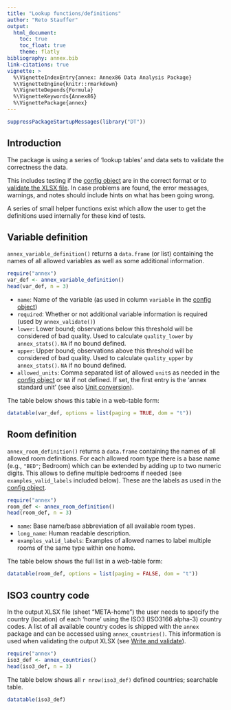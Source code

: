 ```yaml
---
title: "Lookup functions/definitions"
author: "Reto Stauffer"
output:
  html_document:
    toc: true
    toc_float: true
    theme: flatly
bibliography: annex.bib
link-citations: true
vignette: >
  %\VignetteIndexEntry{annex: Annex86 Data Analysis Package}
  %\VignetteEngine{knitr::rmarkdown}
  %\VignetteDepends{Formula}
  %\VignetteKeywords{Annex86}
  %\VignettePackage{annex}
---
```


```r
suppressPackageStartupMessages(library("DT"))
```


## Introduction

The package is using a series of 'lookup tables' and data sets to validate
the correctness the data.

This includes testing if the [config object](config.html) are in the
correct format or to [validate the XLSX file](write_and_validate.html).
In case problems are found, the error messages, warnings, and notes should include
hints on what has been going wrong.

A series of small helper functions exist which allow the user to get the definitions
used internally for these kind of tests.

## Variable definition

`annex_variable_definition()` returns a `data.frame` (or list) containing
the names of all allowed variables as well as some additional information.

```r
require("annex")
var_def <- annex_variable_definition()
head(var_def, n = 3)
```

* `name`: Name of the variable (as used in column `variable` in the [config object](config.html))
* `required`: Whether or not additional variable information is required (used by `annex_validate()`)
* `lower`: Lower bound; observations below this threshold will be considered of bad quality. Used to calculate `quality_lower` by `annex_stats()`. `NA` if no bound defined.
* `upper`: Upper bound; observations above this threshold will be considered of bad quality. Used to calculate `quality_upper` by `annex_stats()`. `NA` if no bound defined.
* `allowed_units`: Comma separated list of allowed `unit`s as needed in the [config object](config.html) or `NA` if not defined. If set, the first entry is the 'annex standard unit'
    (see also [Unit conversion](unitconversion.html)).

The table below shows this table in a web-table form:

```r
datatable(var_def, options = list(paging = TRUE, dom = "t"))
```

## Room definition

`annex_room_definition()` returns a `data.frame` containing
the names of all allowed room definitions. For each allowed room type
there is a base name (e.g., `"BED"`; Bedroom) which can be extended by adding
up to two numeric digits. This allows to define multiple bedrooms if needed
(see `examples_valid_labels` included below).
These are the labels as used in the [config object](config.html).

```r
require("annex")
room_def <- annex_room_definition()
head(room_def, n = 3)
```

* `name`: Base name/base abbreviation of all available room types.
* `long_name`: Human readable description.
* `examples_valid_labels`: Examples of allowed names to label multiple rooms of the same
    type within one home.

The table below shows the full list in a web-table form:

```r
datatable(room_def, options = list(paging = FALSE, dom = "t"))
```

## ISO3 country code

In the output XLSX file (sheet "META-home") the user needs to specify
the country (location) of each 'home' using the ISO3 (ISO3166 alpha-3) country codes.
A list of all available country codes is shipped with the `annex` package and can
be accessed using `annex_countries()`. This information is used when validating
the output XLSX (see [Write and validate](write_and_validate.html)).

```r
require("annex")
iso3_def <- annex_countries()
head(iso3_def, n = 3)
```

The table below shows all `r nrow(iso3_def)` defined countries; searchable table.

```r
datatable(iso3_def)
```


